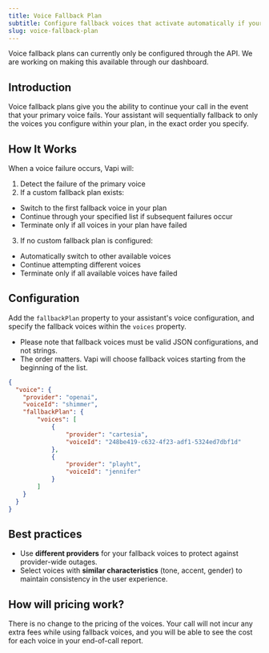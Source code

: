 ```yaml
---
title: Voice Fallback Plan
subtitle: Configure fallback voices that activate automatically if your primary voice fails.
slug: voice-fallback-plan
---
```


<Note>
  Voice fallback plans can currently only be configured through the API. We are working on making this available through our dashboard.
</Note>

## Introduction

Voice fallback plans give you the ability to continue your call in the event that your primary voice fails. Your assistant will sequentially fallback to only the voices you configure within your plan, in the exact order you specify. 

## How It Works

When a voice failure occurs, Vapi will:
1. Detect the failure of the primary voice
2. If a custom fallback plan exists:
  - Switch to the first fallback voice in your plan
  - Continue through your specified list if subsequent failures occur
  - Terminate only if all voices in your plan have failed
3. If no custom fallback plan is configured:
  - Automatically switch to other available voices
  - Continue attempting different voices
  - Terminate only if all available voices have failed

## Configuration

Add the `fallbackPlan` property to your assistant's voice configuration, and specify the fallback voices within the `voices` property.
- Please note that fallback voices must be valid JSON configurations, and not strings.
- The order matters. Vapi will choose fallback voices starting from the beginning of the list.

```json
{
  "voice": {
    "provider": "openai",
    "voiceId": "shimmer",
    "fallbackPlan": {
        "voices": [
            {
                "provider": "cartesia",
                "voiceId": "248be419-c632-4f23-adf1-5324ed7dbf1d"
            },
            {
                "provider": "playht",
                "voiceId": "jennifer"
            }
        ]
    }
  }
}
```

## Best practices

- Use <b>different providers</b> for your fallback voices to protect against provider-wide outages.
- Select voices with **similar characteristics** (tone, accent, gender) to maintain consistency in the user experience.

## How will pricing work?

There is no change to the pricing of the voices. Your call will not incur any extra fees while using fallback voices, and you will be able to see the cost for each voice in your end-of-call report.